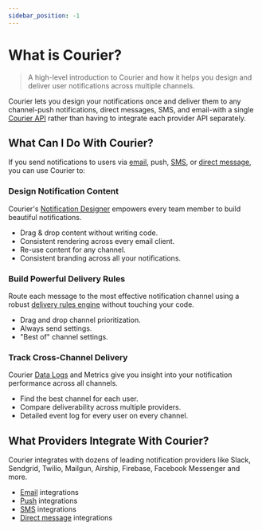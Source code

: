 ```yaml
---
sidebar_position: -1
---
```



# What is Courier?

> A high-level introduction to Courier and how it helps you design and deliver user notifications across multiple channels.

Courier lets you design your notifications once and deliver them to any channel-push notifications, direct messages, SMS, and email-with a single [Courier API](../reference/intro.mdx) rather than having to integrate each provider API separately.

<YoutubeEmbed videoId="7DZ2PU5Fdls" />

## What Can I Do With Courier?  

If you send notifications to users via [email](../guides/providers/email/intro.mdx), push, [SMS](../guides/providers/sms/intro.mdx), or [direct message](../guides/providers/direct-message/intro.mdx), you can use Courier to:

### Design Notification Content

Courier's [Notification Designer](../courier-designer/notification-designer/notification-designer-overview.mdx) empowers every team member to build beautiful notifications.

- Drag & drop content without writing code.
- Consistent rendering across every email client.
- Re-use content for any channel.
- Consistent branding across all your notifications.

###  Build Powerful Delivery Rules

Route each message to the most effective notification channel using a robust [delivery rules engine](../sending-notifications/channel-priority.mdx) without touching your code.

- Drag and drop channel prioritization.
- Always send settings.
- "Best of" channel settings.

### Track Cross-Channel Delivery

Courier [Data Logs](https://help.courier.com/en/articles/4364860-using-the-data-logs) and Metrics give you insight into your notification performance across all channels.

- Find the best channel for each user.
- Compare deliverability across multiple providers.
- Detailed event log for every user on every channel.

## What Providers Integrate With Courier?

Courier integrates with dozens of leading notification providers like Slack, Sendgrid, Twilio, Mailgun, Airship, Firebase, Facebook Messenger and more.

- [Email](../guides/providers/email/intro.mdx) integrations
- [Push](../guides/providers/push/intro.mdx) integrations
- [SMS](../guides/providers/sms/intro.mdx) integrations
- [Direct message](../guides/providers/direct-message/intro.mdx) integrations